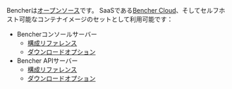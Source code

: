 Bencherは[オープンソース][github bencher]です。
SaaSである[Bencher Cloud][bencher cloud]、そしてセルフホスト可能なコンテナイメージのセットとして利用可能です：

- Bencherコンソールサーバー
  - [構成リファレンス](/ja/docs/reference/console-config/)
  - [ダウンロードオプション](/download/#console-server)
- Bencher APIサーバー
  - [構成リファレンス](/ja/docs/reference/server-config/)
  - [ダウンロードオプション](/download/#api-server)

[github bencher]: https://github.com/bencherdev/bencher
[bencher cloud]: https://bencher.dev